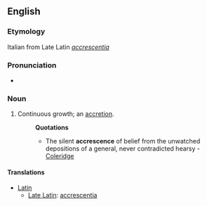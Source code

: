 ==English==

===Etymology===
Italian from Late Latin ''[[accrescentia]]''

===Pronunciation===
* {{a|RP}} {{IPA|/əˈkɹɛsəns/}}
{{rfap}}

===Noun===
{{en-noun|s|-}}

# {{rare}} Continuous growth; an [[accretion]].
#: '''Quotations'''
#:* The silent '''accrescence''' of belief from the unwatched depositions of a general, never contradicted hearsy - [[Coleridge]]

====Translations====
{{rfc-tsort|unparsed language line: *  Latin }}
{{trans-top|continuous growth}}
* [[Latin]]
** [[Late Latin]]: [[accrescentia ]]
{{trans-mid}}
{{trans-bottom}}